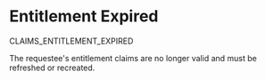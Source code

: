 # Entitlement Expired

<Summary>CLAIMS_ENTITLEMENT_EXPIRED</Summary>

The requestee's entitlement claims are no longer valid and must be refreshed or recreated.
